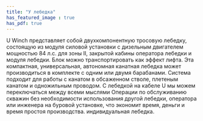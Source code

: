 ```yaml
---
title: "У лебедка"
has_featured_image : true
has_pdf: true
---
```


U Winch представляет собой двухкомпонентную тросовую лебедку, состоящую из модуля силовой установки с дизельным двигателем мощностью 84 л.с. для зоны II, закрытой кабины оператора лебедки и модуля лебедки. Блок можно транспортировать как эффект лифта. Эта компактная, универсальная, автономная канатная лебедка может производиться в комплекте с одним или двумя барабанами. Система подходит для работы с канатом в обсаженном стволе, плетеным канатом и одножильным проводом. С лебедкой на кабеле U мы можем переключаться между всеми мыслями Операции по обслуживанию скважин без необходимости использования другой лебедки, оператора или инженера на буровой установке, что экономит время, деньги и время простоя производства. индивидуальная лебедка.